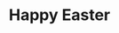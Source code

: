 ---
id: 1
title: Happy Easter
imageUrl: https://gateway.pinata.cloud/ipfs/Qmd8dHnrB38AhyBURmYfpVDPuAC8VFiy25kdBD1o6FpB9u
imageAlt: Happy Easter
videoUrl: https://gateway.pinata.cloud/ipfs/QmQEG5XFwAvmNYe3tiSCMLvi9htfiFGfoLL3V7diaS8kAA
CID: QmYhYT5JjfUdaccwgzyW6XojCrJmUvtPteFmBwuc9wrX6n
collection: Messages From The Country
formattedPrice: 1 KSM
---